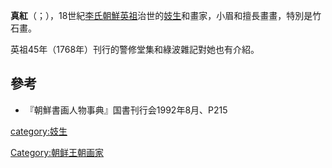 '''真紅'''（{{lang-ko|진홍}}；{{bd|？||？}}），18世紀[[李氏朝鮮|李氏朝鮮]][[英祖|英祖]]治世的[[妓生|妓生]]和畫家，小眉和擅長畫畫，特別是竹石畫。

英祖45年（1768年）刊行的警修堂集和綠波雜記對她也有介紹。

==參考==
*『朝鮮書画人物事典』国書刊行会1992年8月、P215
[[Category:朝鲜王朝画家|Category:朝鲜王朝画家]]
[[category:妓生|category:妓生]]